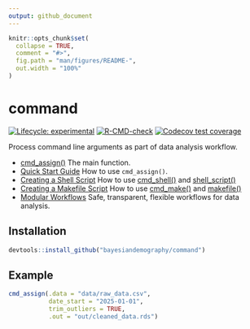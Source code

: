 ```yaml
---
output: github_document
---
```


<!-- README.md is generated from README.Rmd. Please edit that file -->

```r
knitr::opts_chunk$set(
  collapse = TRUE,
  comment = "#>",
  fig.path = "man/figures/README-",
  out.width = "100%"
)
```

# command

<!-- badges: start -->
[![Lifecycle: experimental](https://img.shields.io/badge/lifecycle-experimental-orange.svg)](https://lifecycle.r-lib.org/articles/stages.html#experimental)
[![R-CMD-check](https://github.com/bayesiandemography/command/actions/workflows/R-CMD-check.yaml/badge.svg)](https://github.com/bayesiandemography/command/actions/workflows/R-CMD-check.yaml)
[![Codecov test coverage](https://codecov.io/gh/bayesiandemography/command/branch/main/graph/badge.svg)](https://app.codecov.io/gh/bayesiandemography/command?branch=main)
<!-- badges: end -->

Process command line arguments as part of data analysis workflow.

- [cmd_assign()](https://bayesiandemography.github.io/command/reference/cmd_assign.html) The main function.
- [Quick Start Guide](https://bayesiandemography.github.io/command/articles/a1_quickstart.html)
  How to use `cmd_assign()`.
- [Creating a Shell Script](https://bayesiandemography.github.io/command/articles/a2_shell_script.html)
  How to use [cmd_shell()](https://bayesiandemography.github.io/command/reference/cmd_shell.html) and [shell_script()](https://bayesiandemography.github.io/command/reference/shell_script.html)
- [Creating a Makefile Script](https://bayesiandemography.github.io/command/articles/a3_shell_script.html)
  How to use [cmd_make()](https://bayesiandemography.github.io/command/reference/cmd_make.html) and [makefile()](https://bayesiandemography.github.io/command/reference/makefile.html)
- [Modular Workflows](https://bayesiandemography.github.io/command/articles/a4_workflow.html)
  Safe, transparent, flexible workflows for data analysis.

## Installation

``` r
devtools::install_github("bayesiandemography/command")
```

## Example

```r
cmd_assign(.data = "data/raw_data.csv",
           date_start = "2025-01-01",
           trim_outliers = TRUE,
           .out = "out/cleaned_data.rds")
```
